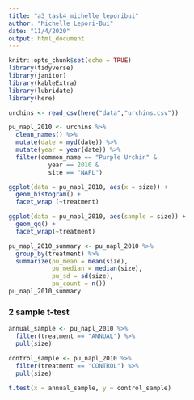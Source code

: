 ```yaml
---
title: "a3_task4_michelle_leporibui"
author: "Michelle Lepori-Bui"
date: "11/4/2020"
output: html_document
---
```


```r
knitr::opts_chunk$set(echo = TRUE)
library(tidyverse)
library(janitor)
library(kableExtra)
library(lubridate)
library(here)
```
```r
urchins <- read_csv(here("data","urchins.csv"))
```

```r
pu_napl_2010 <- urchins %>% 
  clean_names() %>% 
  mutate(date = myd(date)) %>% 
  mutate(year = year(date)) %>% 
  filter(common_name == "Purple Urchin" &
           year == 2010 &
           site == "NAPL")
```

```r
ggplot(data = pu_napl_2010, aes(x = size)) +
  geom_histogram() +
  facet_wrap (~treatment)

ggplot(data = pu_napl_2010, aes(sample = size)) +
  geom_qq() +
  facet_wrap(~treatment)
```

```r
pu_napl_2010_summary <- pu_napl_2010 %>% 
  group_by(treatment) %>% 
  summarize(pu_mean = mean(size),
            pu_median = median(size),
            pu_sd = sd(size),
            pu_count = n())
pu_napl_2010_summary
```

### 2 sample t-test
```r

annual_sample <- pu_napl_2010 %>% 
  filter(treatment == "ANNUAL") %>% 
  pull(size)

control_sample <- pu_napl_2010 %>% 
  filter(treatment == "CONTROL") %>% 
  pull(size)
 
t.test(x = annual_sample, y = control_sample)
```






